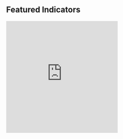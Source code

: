   <Section py="8|12" {...props}>
    <Container>
      <Div textAlign="center|left" flex="1">
        <H2 fontSize="4l|5l" m="0" textDecoration="underline">
          Featured Indicators
        </H2>
      </Div>
      <Grid col="1|2|3" mt="8|10|12" gap="4|6|8">
        <Box>
          <iframe
            id="Assault"
            scrolling="no"
            frameborder="0"
            style="border: none;"
            width="300px"
            height="300px"
            src="https://datawrapper.dwcdn.net/2yLGq/"
          />
          <Button
            as="a"
            href="organizational-and-staff-capacity#prosecutor-diversity"
            variant="link"
          >
            Learn more <Icon name="arrow-right" ml="4" />
          </Button>
        </Box>
        <Box
          id="Assault"
          title="Gun Crimes"
          sx={{
            height: "300px",
            width: "300px",
            scrolling: "no",
          }}
        >
          <iframe
            id="Assault"
            title="Gun Crimes"
            src="https://datawrapper.dwcdn.net/DKFyQ/3/"
            scrolling="no"
            frameborder="0"
            style="border: none;"
            width="300px"
            height="300px"
            style="overflow:hidden"
          />
          <Button
            as="a"
            href="addressing-serious-crime#violent-crime-prevention"
            variant="link"
          >
            Learn more <Icon name="arrow-right" ml="4" />
          </Button>
        </Box>
        <Box>
          <iframe
            id="Race and Incarceration"
            sx={{
              height: "300px",
              width: "300px",
              scrolling: "no",
            }}
            src="https://datawrapper.dwcdn.net/7jAdR/"
            scrolling="no"
            frameborder="0"
            style="border: none;"
            width="300px"
            height="300px"
          />
          <Button
            as="a"
            href="racial-ethnic-differences#incarceration-diff"
            variant="link"
          >
            Learn more <Icon name="arrow-right" ml="4" />
          </Button>
        </Box>
      </Grid>
    </Container>
  </Section>
);

  <Flexbox
    flexDirection="column"
    textAlign="center"
    borderWidth="1px"
    rounded="lg"
    p="4|6|8"
    position="relative"
    hoverBorderColor="primary"
    {...props}
  >
    <Link
      href={url}
      position="absolute"
      w="full"
      h="full"
      top="0"
      target="_blank"
      rel="noopener"
    >
      <VisuallyHidden>{heading}</VisuallyHidden>
    </Link>
    <Flexbox
      bg="primary"
      color="white"
      rounded="full"
      size="16"
      alignItems="center"
      justifyContent="center"
    >
      <Icon name={icon} size="6" />
    </Flexbox>
    <H3 fontSize="2xl" mt="4|6" mb="0">
      {heading}
    </H3>
    <P mb="0" mt="2">
      {description}
    </P>
  </Flexbox>
);
